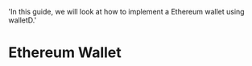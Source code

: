   'In this guide, we will look at how to implement a Ethereum wallet using walletD.'

# Ethereum Wallet
